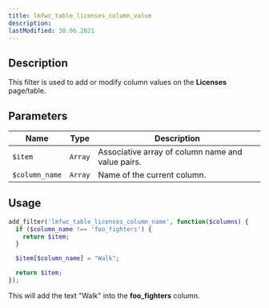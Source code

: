 ```yaml
---
title: lmfwc_table_licenses_column_value
description:
lastModified: 30.06.2021
---
```


## Description

This filter is used to add or modify column values on the **Licenses**
page/table.

## Parameters

Name | Type | Description
--- | --- | ---
`$item` | `Array` | Associative array of column name and value pairs.
`$column_name` | `Array` | Name of the current column.

## Usage

```php
add_filter('lmfwc_table_licenses_column_name', function($columns) {
  if ($column_name !== 'foo_fighters') {
    return $item;
  }

  $item[$column_name] = "Walk";

  return $item;
});
```

This will add the text "Walk" into the **foo_fighters** column.
